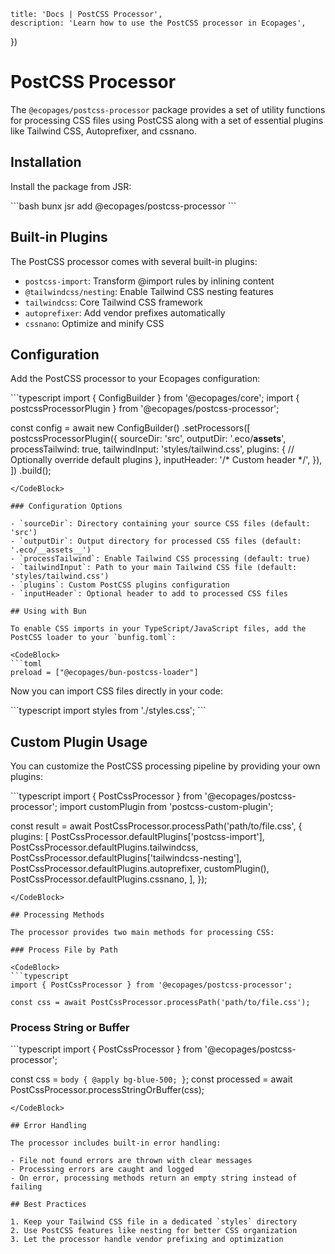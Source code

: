 

    title: 'Docs | PostCSS Processor',
    description: 'Learn how to use the PostCSS processor in Ecopages',
})

# PostCSS Processor

The `@ecopages/postcss-processor` package provides a set of utility functions for processing CSS files using PostCSS along with a set of essential plugins like Tailwind CSS, Autoprefixer, and cssnano.

## Installation

Install the package from JSR:

<CodeBlock>
```bash
bunx jsr add @ecopages/postcss-processor
```
</CodeBlock>

## Built-in Plugins

The PostCSS processor comes with several built-in plugins:

- `postcss-import`: Transform @import rules by inlining content
- `@tailwindcss/nesting`: Enable Tailwind CSS nesting features
- `tailwindcss`: Core Tailwind CSS framework
- `autoprefixer`: Add vendor prefixes automatically
- `cssnano`: Optimize and minify CSS

## Configuration

Add the PostCSS processor to your Ecopages configuration:

<CodeBlock>
```typescript
import { ConfigBuilder } from '@ecopages/core';
import { postcssProcessorPlugin } from '@ecopages/postcss-processor';

const config = await new ConfigBuilder()
  .setProcessors([
    postcssProcessorPlugin({
      sourceDir: 'src',
      outputDir: '.eco/__assets__',
      processTailwind: true,
      tailwindInput: 'styles/tailwind.css',
      plugins: {
        // Optionally override default plugins
      },
      inputHeader: '/* Custom header */',
    }),
  ])
  .build();
```
</CodeBlock>

### Configuration Options

- `sourceDir`: Directory containing your source CSS files (default: 'src')
- `outputDir`: Output directory for processed CSS files (default: '.eco/__assets__')
- `processTailwind`: Enable Tailwind CSS processing (default: true)
- `tailwindInput`: Path to your main Tailwind CSS file (default: 'styles/tailwind.css')
- `plugins`: Custom PostCSS plugins configuration
- `inputHeader`: Optional header to add to processed CSS files

## Using with Bun

To enable CSS imports in your TypeScript/JavaScript files, add the PostCSS loader to your `bunfig.toml`:

<CodeBlock>
```toml
preload = ["@ecopages/bun-postcss-loader"]
```
</CodeBlock>

Now you can import CSS files directly in your code:

<CodeBlock>
```typescript
import styles from './styles.css';
```
</CodeBlock>

## Custom Plugin Usage

You can customize the PostCSS processing pipeline by providing your own plugins:

<CodeBlock>
```typescript
import { PostCssProcessor } from '@ecopages/postcss-processor';
import customPlugin from 'postcss-custom-plugin';

const result = await PostCssProcessor.processPath('path/to/file.css', {
  plugins: [
    PostCssProcessor.defaultPlugins['postcss-import'],
    PostCssProcessor.defaultPlugins.tailwindcss,
    PostCssProcessor.defaultPlugins['tailwindcss-nesting'],
    PostCssProcessor.defaultPlugins.autoprefixer,
    customPlugin(),
    PostCssProcessor.defaultPlugins.cssnano,
  ],
});
```
</CodeBlock>

## Processing Methods

The processor provides two main methods for processing CSS:

### Process File by Path

<CodeBlock>
```typescript
import { PostCssProcessor } from '@ecopages/postcss-processor';

const css = await PostCssProcessor.processPath('path/to/file.css');
```
</CodeBlock>

### Process String or Buffer

<CodeBlock>
```typescript
import { PostCssProcessor } from '@ecopages/postcss-processor';

const css = `body { @apply bg-blue-500; }`;
const processed = await PostCssProcessor.processStringOrBuffer(css);
```
</CodeBlock>

## Error Handling

The processor includes built-in error handling:

- File not found errors are thrown with clear messages
- Processing errors are caught and logged
- On error, processing methods return an empty string instead of failing

## Best Practices

1. Keep your Tailwind CSS file in a dedicated `styles` directory
2. Use PostCSS features like nesting for better CSS organization
3. Let the processor handle vendor prefixing and optimization
